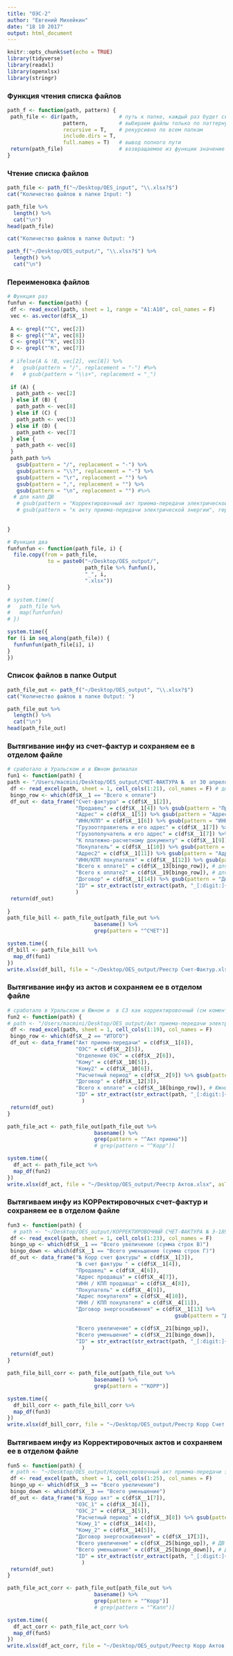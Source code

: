 ```yaml
---
title: "ОЭС-2"
author: "Евгений Михейкин"
date: "18 10 2017"
output: html_document
---
```


```r
knitr::opts_chunk$set(echo = TRUE)
library(tidyverse)
library(readxl)
library(openxlsx)
library(stringr)
```

### Функция чтения списка файлов
```r
path_f <- function(path, pattern) {
 path_file <- dir(path,             # путь к папке, каждый раз будет свой 
                  pattern,          # выбираем файлы только по паттерну 
                  recursive = T,    # рекурсивно по всем папкам
                  include.dirs = T,    
                  full.names = T)   # вывод полного пути
 return(path_file)                  # возвращаемое из функции значение
}
```

### Чтение списка файлов
```r
path_file <- path_f("~/Desktop/OES_input", "\\.xlsx?$")
cat("Количество файлов в папке Input: ")

path_file %>% 
  length() %>% 
  cat("\n")
head(path_file)

cat("Количество файлов в папке Output: ")

path_f("~/Desktop/OES_output/", "\\.xlsx?$") %>% 
  length() %>% 
  cat("\n")
```

### Переименовка файлов
```r
# Функция раз
funfun <- function(path) { 
 df <- read_excel(path, sheet = 1, range = "A1:A10", col_names = F)
 vec <- as.vector(df$X__1)
 
 A <- grepl("^С", vec[2])
 B <- grepl("^А", vec[8])
 C <- grepl("^К", vec[3])
 D <- grepl("^К", vec[7])
 
 # ifelse(A & !B, vec[2], vec[8]) %>%
 #   gsub(pattern = "/", replacement = "-") #%>%
 #   # gsub(pattern = "\\s+", replacement = "_")
 
 if (A) {
   path_path <- vec[2]
 } else if (B) {
   path_path <- vec[8]
 } else if (C) {
   path_path <- vec[3]
 } else if (D) {
   path_path <- vec[7]
 } else {
   path_path <- vec[8]
 }
 path_path %>% 
   gsub(pattern = "/", replacement = "-") %>% 
   gsub(pattern = "\\?", replacement = "-") %>% 
   gsub(pattern = "\r", replacement = "") %>% 
   gsub(pattern = ",", replacement = "") %>% 
   gsub(pattern = "\n", replacement = "") #%>%
  # для капп ДВ
   # gsub(pattern = "Корректировочный акт приема-передачи электрической энергии", replacement = "Капп ээ") %>%
   # gsub(pattern = "к акту приема-передачи электрической энергии", replacement = "к апп ээ")
   
 
}

# Функция два
funfunfun <- function(path_file, i) {
  file.copy(from = path_file, 
             to = paste0("~/Desktop/OES_output/",
                         path_file %>% funfun(),
                         "_", i,
                         ".xlsx"))
}

# system.time({
#   path_file %>%
#   map(funfunfun)
# })

system.time({
for (i in seq_along(path_file)) {
  funfunfun(path_file[i], i)
}
})
```

### Список файлов в папке Output
```r
path_file_out <- path_f("~/Desktop/OES_output", "\\.xlsx?$")
cat("Количество файлов в папке Output: ")

path_file_out %>% 
  length() %>% 
  cat("\n")
head(path_file_out)
```



### Вытягивание инфу из счет-фактур и сохраняем ее в отделом файле
```r
# сработало в Уральском и в Южном филиалах
fun1 <- function(path) {
path <- "/Users/macmini/Desktop/OES_output/СЧЕТ-ФАКТУРА №  от 30 апреля 2016 г._5817.xlsx"
 df <- read_excel(path, sheet = 1, cell_cols(1:21), col_names = F) # для ДВ исправит
 bingo_row <- which(df$X__1 == "Всего к оплате")
 df_out <- data_frame("Счет-фактура" = c(df$X__1[2]),
                      "Продавец" = c(df$X__1[4]) %>% gsub(pattern = "Продавец: ", replacement = ""),
                      "Адрес" = c(df$X__1[5]) %>% gsub(pattern = "Адрес: ", replacement = ""),
                      "ИНН/КПП" = c(df$X__1[6]) %>% gsub(pattern = "ИНН/КПП продавца: ", replacement = ""),
                      "Грузоотправитель и его адрес" = c(df$X__1[7]) %>% gsub(pattern = "Грузоотправитель и его адрес: ", replacement = ""),
                      "Грузополучатель и его адрес" = c(df$X__1[7]) %>% gsub(pattern = "Грузополучатель и его адрес: ", replacement = ""),
                      "К платежно-расчетному документу" = c(df$X__1[9]) %>% gsub(pattern = "К платежно-расчетному документу: ", replacement = ""),
                      "Покупатель" = c(df$X__1[10]) %>% gsub(pattern = "Покупатель: ", replacement = ""),
                      "Адрес2" = c(df$X__1[11]) %>% gsub(pattern = "Адрес: ", replacement = ""),
                      "ИНН/КПП покупателя" = c(df$X__1[12]) %>% gsub(pattern = "ИНН/КПП покупателя: ", replacement = ""),
                      "Всего к оплате1" = c(df$X__13[bingo_row]), # для дв ИСПРавит для СЗ
                      "Всего к оплате2" = c(df$X__19[bingo_row]), # для дв ИСПРавит для СЗ
                      "Договор" = c(df$X__1[14]) %>% gsub(pattern = "Договор ", replacement = ""),
                      "ID" = str_extract(str_extract(path, "_[:digit:]+\\.xlsx$"), "[:digit:]+")
                      )
 return(df_out)
 
}
path_file_bill <- path_file_out[path_file_out %>% 
                            basename() %>% 
                            grep(pattern = "^СЧЕТ")]

system.time({
df_bill <- path_file_bill %>% 
  map_df(fun1) 
})
write.xlsx(df_bill, file = "~/Desktop/OES_output/Реестр Счет-Фактур.xlsx", asTable = T)

```

### Вытягивание инфу из актов и сохраняем ее в отделом файле
```r
# сработало в Уральском и Южном и  в СЗ как корректировочный (см коменты внутри)
fun2 <- function(path) {
# path <- "/Users/macmini/Desktop/OES_output/Акт приема-передачи электрической энергии № _______ от 30 июня 2016 г._15862.xlsx"
 df <- read_excel(path, sheet = 1, cell_cols(1:19), col_names = F)
 bingo_row <- which(df$X__2 == "ИТОГО")
 df_out <- data_frame("Акт приема-передачи" = c(df$X__1[8]),
                      "ОЭС" = c(df$X__2[5]),
                      "Отделение ОЭС" = c(df$X__2[6]),
                      "Кому" = c(df$X__10[5]),
                      "Кому2" = c(df$X__10[6]),
                      "Расчетный период" = c(df$X__2[9]) %>% gsub(pattern = "Расчетный период: ", replacement = ""),
                      "Договор" = c(df$X__12[3]),
                      "Всего к оплате" = c(df$X__18[bingo_row]), # Южный ДВ
                      "ID" = str_extract(str_extract(path, "_[:digit:]+\\.xlsx$"), "[:digit:]+")
                        )
 return(df_out)
}

path_file_act <- path_file_out[path_file_out %>%
                            basename() %>% 
                            grep(pattern = "^Акт приема")]
                            # grep(pattern = "^Корр")]

system.time({
  df_act <- path_file_act %>% 
  map_df(fun2) 
})
write.xlsx(df_act, file = "~/Desktop/OES_output/Реестр Актов.xlsx", asTable = T)
```

### Вытягиваем инфу из КОРРектировочных счет-фактур и сохраняем ее в отделом файле
```r
fun3 <- function(path) {
  # path <- "~/Desktop/OES_output/КОРРЕКТИРОВОЧНЫЙ СЧЕТ-ФАКТУРА № Э-1893-02-77 от 30 ноября 2016 г. ИСПРАВЛЕНИЕ КОРРЕКТИРОВОЧНОГО СЧЕТА-ФАКТУРЫ № ---  от  ---_86.xlsx"
 df <- read_excel(path, sheet = 1, cell_cols(1:23), col_names = F)
 bingo_up <- which(df$X__1 == "Всего увеличение (сумма строк В)")
 bingo_down <- which(df$X__1 == "Всего уменьшение (сумма строк Г)")
 df_out <- data_frame("№ Корр счет фактуры" = c(df$X__1[3]),
                      "№ счет фактуры " = c(df$X__1[4]),
                      "Продавец" = c(df$X__4[6]),
                      "Адрес продавца" = c(df$X__4[7]),
                      "ИНН / КПП продавца" = c(df$X__4[8]),
                      "Покупатель" = c(df$X__4[9]),
                      "Адрес покупателя" = c(df$X__4[10]),
                      "ИНН / КПП покупателя" = c(df$X__4[11]),
                      "Договор энергоснабжения" = c(df$X__1[13] %>% 
                                                      gsub(pattern = "Договор энергоснабжения ", replacement = "")),

                      "Всего увеличение" = c(df$X__21[bingo_up]),
                      "Всего уменьшение" = c(df$X__21[bingo_down]),
                      "ID" = str_extract(str_extract(path, "_[:digit:]+\\.xlsx$"), "[:digit:]+")
                        )
 return(df_out)
}

path_file_bill_corr <- path_file_out[path_file_out %>% 
                            basename() %>% 
                            grep(pattern = "^КОРР")]

system.time({
  df_bill_corr <- path_file_bill_corr %>% 
  map_df(fun3) 
})
write.xlsx(df_bill_corr, file = "~/Desktop/OES_output/Реестр Корр Счет Фактур.xlsx", asTable = T)
```

### Вытягиваем инфу из Корректировочных актов и сохраняем ее в отделом файле
```r
fun5 <- function(path) {
 # path <- "~/Desktop/OES_output/Корректировочный акт приема-передачи электрической энергии № Э-3831-02-50 от 30 ноября 2016 г. к акту приема-передачи электрической энергии № Э-3145-02-50 от 30 сентября 2016 г._55.xlsx"
 df <- read_excel(path, sheet = 1, cell_cols(1:25), col_names = F)
 bingo_up <- which(df$X__3 == "Всего увеличение")
 bingo_down <- which(df$X__3 == "Всего уменьшение")
 df_out <- data_frame("№ Корр акт" = c(df$X__1[7]),
                      "ОЭС_1" = c(df$X__3[4]),
                      "ОЭС_2" = c(df$X__3[5]),
                      "Расчетный период" = c(df$X__3[8]) %>% gsub(pattern = "Расчетный период: ", replacement = ""),
                      "Кому_1" = c(df$X__14[4]),
                      "Кому_2" = c(df$X__14[5]),
                      "Договор энергоснабжения" = c(df$X__17[3]),
                      "Всего увеличение" = c(df$X__25[bingo_up]), # ДВ
                      "Всего уменьшение" = c(df$X__25[bingo_down]), # ДВ
                      "ID" = str_extract(str_extract(path, "_[:digit:]+\\.xlsx$"), "[:digit:]+")
                        )
 return(df_out)
}

path_file_act_corr <- path_file_out[path_file_out %>% 
                            basename() %>% 
                            grep(pattern = "^Корр")]
                            # grep(pattern = "^Капп")]

system.time({
  df_act_corr <- path_file_act_corr %>% 
  map_df(fun5) 
})
write.xlsx(df_act_corr, file = "~/Desktop/OES_output/Реестр Корр Актов.xlsx", asTable = T)
```

